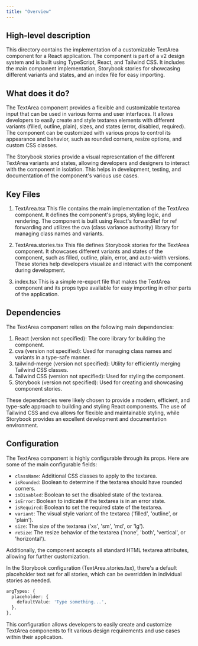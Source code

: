 ```yaml
---
title: "Overview"
---
```


## High-level description
This directory contains the implementation of a customizable TextArea component for a React application. The component is part of a v2 design system and is built using TypeScript, React, and Tailwind CSS. It includes the main component implementation, Storybook stories for showcasing different variants and states, and an index file for easy importing.

## What does it do?
The TextArea component provides a flexible and customizable textarea input that can be used in various forms and user interfaces. It allows developers to easily create and style textarea elements with different variants (filled, outline, plain), sizes, and states (error, disabled, required). The component can be customized with various props to control its appearance and behavior, such as rounded corners, resize options, and custom CSS classes.

The Storybook stories provide a visual representation of the different TextArea variants and states, allowing developers and designers to interact with the component in isolation. This helps in development, testing, and documentation of the component's various use cases.

## Key Files

1. TextArea.tsx
   This file contains the main implementation of the TextArea component. It defines the component's props, styling logic, and rendering. The component is built using React's forwardRef for ref forwarding and utilizes the cva (class variance authority) library for managing class names and variants.

2. TextArea.stories.tsx
   This file defines Storybook stories for the TextArea component. It showcases different variants and states of the component, such as filled, outline, plain, error, and auto-width versions. These stories help developers visualize and interact with the component during development.

3. index.tsx
   This is a simple re-export file that makes the TextArea component and its props type available for easy importing in other parts of the application.

## Dependencies
The TextArea component relies on the following main dependencies:

1. React (version not specified): The core library for building the component.
2. cva (version not specified): Used for managing class names and variants in a type-safe manner.
3. tailwind-merge (version not specified): Utility for efficiently merging Tailwind CSS classes.
4. Tailwind CSS (version not specified): Used for styling the component.
5. Storybook (version not specified): Used for creating and showcasing component stories.

These dependencies were likely chosen to provide a modern, efficient, and type-safe approach to building and styling React components. The use of Tailwind CSS and cva allows for flexible and maintainable styling, while Storybook provides an excellent development and documentation environment.

## Configuration
The TextArea component is highly configurable through its props. Here are some of the main configurable fields:

- `className`: Additional CSS classes to apply to the textarea.
- `isRounded`: Boolean to determine if the textarea should have rounded corners.
- `isDisabled`: Boolean to set the disabled state of the textarea.
- `isError`: Boolean to indicate if the textarea is in an error state.
- `isRequired`: Boolean to set the required state of the textarea.
- `variant`: The visual style variant of the textarea ('filled', 'outline', or 'plain').
- `size`: The size of the textarea ('xs', 'sm', 'md', or 'lg').
- `reSize`: The resize behavior of the textarea ('none', 'both', 'vertical', or 'horizontal').

Additionally, the component accepts all standard HTML textarea attributes, allowing for further customization.

In the Storybook configuration (TextArea.stories.tsx), there's a default placeholder text set for all stories, which can be overridden in individual stories as needed.

```typescript
argTypes: {
  placeholder: {
    defaultValue: 'Type something...',
  },
},
```

This configuration allows developers to easily create and customize TextArea components to fit various design requirements and use cases within their application.
